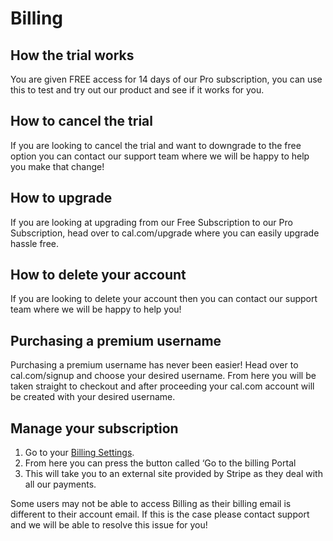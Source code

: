 # Billing
## How the trial works
You are given FREE access for 14 days of our Pro subscription, you can use this to test and try out our product and see if it works for you.

## How to cancel the trial
If you are looking to cancel the trial and want to downgrade to the free option you can contact our support team where we will be happy to help you make that change!

## How to upgrade
If you are looking at upgrading from our Free Subscription to our Pro Subscription, head over to cal.com/upgrade where you can easily upgrade hassle free.

## How to delete your account
If you are looking to delete your account then you can contact our support team where we will be happy to help you!

## Purchasing a premium username
Purchasing a premium username has never been easier! Head over to cal.com/signup and choose your desired username. From here you will be taken straight to checkout and after proceeding your cal.com account will be created with your desired username.

## Manage your subscription
1. Go to your [Billing Settings](https://app.cal.com/settings/billing).
2. From here you can press the button called ‘Go to the billing Portal
3. This will take you to an external site provided by Stripe as they deal with all our payments.

Some users may not be able to access Billing as their billing email is different to their account email. If this is the case please contact support and we will be able to resolve this issue for you!